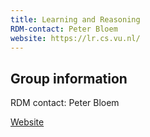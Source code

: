 ```yaml
---
title: Learning and Reasoning
RDM-contact: Peter Bloem
website: https://lr.cs.vu.nl/
---
```

## Group information

RDM contact: Peter Bloem

[Website](https://lr.cs.vu.nl/)
